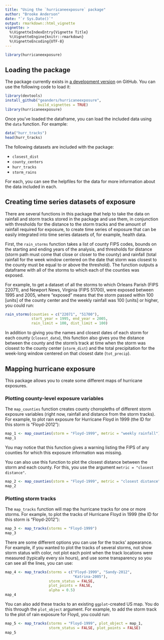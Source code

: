 ```yaml
---
title: "Using the `hurricaneexposure` package"
author: "Brooke Anderson"
date: "`r Sys.Date()`"
output: rmarkdown::html_vignette
vignette: >
  %\VignetteIndexEntry{Vignette Title}
  %\VignetteEngine{knitr::rmarkdown}
  %\VignetteEncoding{UTF-8}
---
```


```r
library(hurricaneexposure)
```

## Loading the package

The package currently exists in [a development version](https://github.com/geanders/hurricaneexposure) on GitHub. You can use the following code to load it:

```r
library(devtools)
install_github("geanders/hurricaneexposure", 
               build_vignettes = TRUE)
library(hurricaneexposure)
```

Once you've loaded the dataframe, you can load the included data using the `data` function. For example:

```r
data("hurr_tracks")
head(hurr_tracks)
```

The following datasets are included with the package: 

- `closest_dist`
- `county_centers`
- `hurr_tracks`
- `storm_rains`

For each, you can see the helpfiles for the data for more information about the data included in each. 

## Creating time series datasets of exposure

There are several functions in this package that help to take the data on rainfall and storm tracks stored in the package and use them, in conjunction with thresholds for the distance to the storm tracks and the amount of rainfall required for exposure, to create time series of exposure that can be easily integrated into time series datasets of, for example, health data. 

First, the `rain_storms` function takes a list of county FIPS codes, bounds on the starting and ending years of the analysis, and thresholds for distance (storm path must come that close or closer to the county) and rainfall (total rainfall for the week window centered on the date that storm was closest to the county must be equal to or above the threshold). The function outputs a dataframe with all of the storms to which each of the counties was exposed.

For example, to get a dataset of all the storms to which Orleans Parish (FIPS 22071), and Newport News, Virginia (FIPS 51700), were exposed between 1995 and 2005, where "exposed" means that the storm passed within 100 [units] of the county center and the weekly rainfall was 100 [units] or higher, you could run:

```r
rain_storms(counties = c("22071", "51700"),
            start_year = 1995, end_year = 2005,
            rain_limit = 100, dist_limit = 100)
```

In addition to giving you the names and closest dates of each storm for each county (`closest_date`), this function also gives you the distance between the county and the storm's track at time when the storm was closest to the county center (`storm_dist`) and the total precipitation for the week-long window centered on that closest date (`tot_precip`).

## Mapping hurricane exposure

This package allows you to create some different maps of hurricane exposures. 

### Plotting county-level exposure variables

The `map_counties` function creates county choropleths of different storm exposure variables (right now, rainfall and distance from the storm tracks). For example, to plot rain exposure for Hurricane Floyd in 1999 (the ID for this storm is "Floyd-2012"):

```r
map_1 <- map_counties(storm = "Floyd-1999", metric = "weekly rainfall")
map_1
```

You may notice that this function gives a warning listing the FIPS of any counties for which this exposure information was missing.

You can also use this function to plot the closest distance between the storm and each county. For this, you use the argument `metric = "closest distance"`.

```r
map_2 <- map_counties(storm = "Floyd-1999", metric = "closest distance")
map_2
```

### Plotting storm tracks 

The `map_tracks` function will map the hurricane tracks for one or more storms. For example, to plot the tracks of Hurricane Floyd in 1999 (the ID for this storm is "Floyd-2012"):

```r
map_3 <- map_tracks(storms = "Floyd-1999")
map_3
```

There are some different options you can use for the tracks' appearance. For example, if you wanted to plot the tracks of several storms, not show storm status with color, not plot each point when the track locations were measured (typically every six hours), and use some transparency so you can see all the lines, you can use: 

```r
map_4 <- map_tracks(storms = c("Floyd-1999", "Sandy-2012",
                               "Katrina-2005"),
                    storm_status = FALSE,
                    plot_points = FALSE,
                    alpha = 0.5)
map_4
```

You can also add these tracks to an existing `ggplot`-created US map. You do this through the `plot_object` argument. For example, to add the storm track to the plot of rain exposure for Floyd, you could run:

```r
map_5 <- map_tracks(storms = "Floyd-1999", plot_object = map_1,
                    storm_status = FALSE, plot_points = FALSE)
map_5
```

